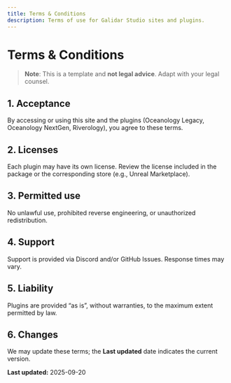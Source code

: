 ```yaml
---
title: Terms & Conditions
description: Terms of use for Galidar Studio sites and plugins.
---
```


# Terms & Conditions

> **Note**: This is a template and **not legal advice**. Adapt with your legal counsel.

## 1. Acceptance
By accessing or using this site and the plugins (Oceanology Legacy, Oceanology NextGen, Riverology), you agree to these terms.

## 2. Licenses
Each plugin may have its own license. Review the license included in the package or the corresponding store (e.g., Unreal Marketplace).

## 3. Permitted use
No unlawful use, prohibited reverse engineering, or unauthorized redistribution.

## 4. Support
Support is provided via Discord and/or GitHub Issues. Response times may vary.

## 5. Liability
Plugins are provided “as is”, without warranties, to the maximum extent permitted by law.

## 6. Changes
We may update these terms; the **Last updated** date indicates the current version.

**Last updated:** 2025-09-20
